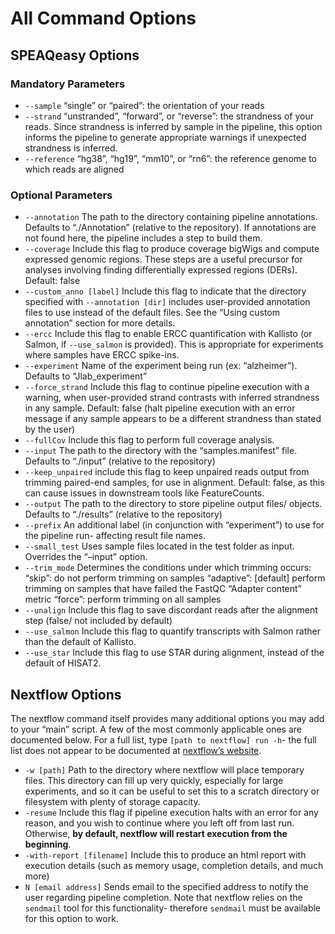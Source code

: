 # All Command Options {#command-opts}

## SPEAQeasy Options

### Mandatory Parameters

* `--sample`        "single" or "paired": the orientation of your reads
* `--strand`        "unstranded", "forward", or "reverse": the strandness of your reads. Since strandness is inferred by sample in the pipeline, this option informs the pipeline to generate appropriate warnings if unexpected strandness is inferred.
* `--reference`        "hg38", "hg19", "mm10", or "rn6": the reference genome to which reads are aligned

### Optional Parameters

* `--annotation`    The path to the directory containing pipeline annotations. Defaults to "./Annotation" (relative to the repository). If annotations are not found here, the pipeline includes a step to build them.
* `--coverage` Include this flag to produce coverage bigWigs and compute expressed genomic regions. These steps are a useful precursor for analyses involving finding differentially expressed regions (DERs). Default: false
* `--custom_anno [label]` Include this flag to indicate that the directory specified with `--annotation [dir]` includes user-provided annotation files to use instead of the default files. See the "Using custom annotation" section for more details.
* `--ercc`            Include this flag to enable ERCC quantification with Kallisto (or Salmon, if `--use_salmon` is provided). This is appropriate for experiments where samples have ERCC spike-ins.
* `--experiment`    Name of the experiment being run (ex: "alzheimer"). Defaults to "Jlab_experiment"
* `--force_strand` Include this flag to continue pipeline execution with a warning, when user-provided strand contrasts with inferred strandness in any sample. Default: false (halt pipeline execution with an error message if any sample appears to be a different strandness than stated by the user)
* `--fullCov`        Include this flag to perform full coverage analysis.
* `--input`        The path to the directory with the "samples.manifest" file. Defaults to "./input" (relative to the repository)
* `--keep_unpaired` include this flag to keep unpaired reads output from trimming paired-end samples, for use in alignment. Default: false, as this can cause issues in downstream tools like FeatureCounts.
* `--output`  The path to the directory to store pipeline output files/ objects. Defaults to "./results" (relative to the repository)
* `--prefix`    An additional label (in conjunction with "experiment") to use for the pipeline run- affecting result file names.
* `--small_test`    Uses sample files located in the test folder as input. Overrides the "--input" option.
* `--trim_mode`  Determines the conditions under which trimming occurs:
                    "skip": do not perform trimming on samples
                    "adaptive": [default] perform trimming on samples that have failed the FastQC "Adapter content" metric
                    "force": perform trimming on all samples
* `--unalign`        Include this flag to save discordant reads after the alignment step (false/ not included by default)
* `--use_salmon`  Include this flag to quantify transcripts with Salmon rather than the default of Kallisto.
* `--use_star` Include this flag to use STAR during alignment, instead of the default of HISAT2.

## Nextflow Options {#next-opts}

The nextflow command itself provides many additional options you may add to your "main" script. A few of the most commonly applicable ones are documented below. For a full list, type `[path to nextflow] run -h`- the full list does not appear to be documented at [nextflow's website](https://www.nextflow.io/).

* `-w [path]` Path to the directory where nextflow will place temporary files. This directory can fill up very quickly, especially for large experiments, and so it can be useful to set this to a scratch directory or filesystem with plenty of storage capacity.
* `-resume` Include this flag if pipeline execution halts with an error for any reason, and you wish to continue where you left off from last run. Otherwise, **by default, nextflow will restart execution from the beginning**.
* `-with-report [filename]` Include this to produce an html report with execution details (such as memory usage, completion details, and much more)
* `N [email address]` Sends email to the specified address to notify the user regarding pipeline completion. Note that nextflow relies on the `sendmail` tool for this functionality- therefore `sendmail` must be available for this option to work.
